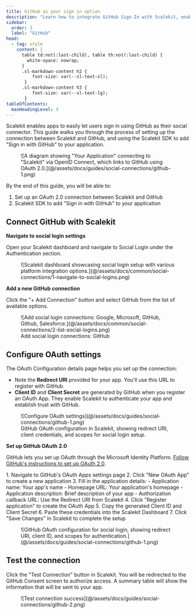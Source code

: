 ```yaml
---
title: GitHub as your sign in option
description: "Learn how to integrate GitHub Sign-In with Scalekit, enabling secure social authentication for your users with step-by-step OAuth configuration instructions."
sidebar:
  order: 3
  label: "GitHub"
head:
  - tag: style
    content: |
      table td:not(:last-child), table th:not(:last-child) {
        white-space: nowrap;
      }
      .sl-markdown-content h2 {
          font-size: var(--sl-text-xl);
       }
      .sl-markdown-content h3 {
          font-size: var(--sl-text-lg);
       }
tableOfContents:
  maxHeadingLevel: 3
---
```



Scalekit enables apps to easily let users sign in using GitHub as their social connector. This guide walks you through
the process of setting up the connection between Scalekit and GitHub, and using the Scalekit SDK to add "Sign in with
GitHub" to your application.

<figure>
  ![A diagram showing "Your Application" connecting to "Scalekit" via OpenID Connect, which links to GitHub using OAuth 2.0.](@/assets/docs/guides/social-connections/github-1.png)
</figure>

By the end of this guide, you will be able to:

1. Set up an OAuth 2.0 connection between Scalekit and GitHub
2. Scalekit SDK to add "Sign in with GitHub" to your application

## Connect GitHub with Scalekit

**Navigate to social login settings**

Open your Scalekit dashboard and navigate to Social Login under the Authentication section.

<figure>
  ![Scalekit dashboard showcasing social login setup with various platform integration
  options.](@/assets/docs/common/social-connections/1-navigate-to-social-logins.png)
</figure>

**Add a new GitHub connection**

Click the "+ Add Connection" button and select GitHub from the list of available options.

<figure>
  ![Add social login connections: Google, Microsoft, GitHub, Github,
  Salesforce.](@/assets/docs/common/social-connections/2-list-social-logins.png)
  <figcaption>Add social login connections: GitHub</figcaption>
</figure>

## Configure OAuth settings

The OAuth Configuration details page helps you set up the connection:

- Note the **Redirect URI** provided for your app. You'll use this URL to register with GitHub.
- **Client ID** and **Client Secret** are generated by GitHub when you register an OAuth App. They enable Scalekit to
  authenticate your app and establish trust with GitHub.

<figure>
  ![Configure OAuth settings](@/assets/docs/guides/social-connections/github-1.png)
  <figcaption>
    GitHub OAuth configuration in Scalekit, showing redirect URI, client credentials, and scopes for social login setup.
  </figcaption>
</figure>

**Set up GitHub OAuth 2.0**

GitHub lets you set up OAuth through the Microsoft Identity Platform.
<a href="https://docs.github.com/en/apps/oauth-apps/building-oauth-apps/creating-an-oauth-app" target="_blank" rel="noopener">Follow GitHub's instructions to set up OAuth 2.0</a>.

<Steps>
1. Navigate to GitHub's OAuth Apps settings page
2. Click "New OAuth App" to create a new application
3. Fill in the application details:
   - Application name: Your app's name
   - Homepage URL: Your application's homepage
   - Application description: Brief description of your app
   - Authorization callback URL: Use the Redirect URI from Scalekit
4. Click "Register application" to create the OAuth App
5. Copy the generated Client ID and Client Secret
6. Paste these credentials into the Scalekit Dashboard
7. Click "Save Changes" in Scalekit to complete the setup
</Steps>

<figure>
  ![GitHub OAuth configuration for social login, showing redirect URI, client ID, and scopes for
  authentication.](@/assets/docs/guides/social-connections/github-1.png)
</figure>

## Test the connection

Click the "Test Connection" button in Scalekit. You will be redirected to the GitHub Consent screen to authorize access.
A summary table will show the information that will be sent to your app.

<figure>
  ![Test connection success](@/assets/docs/guides/social-connections/github-2.png)
</figure>
